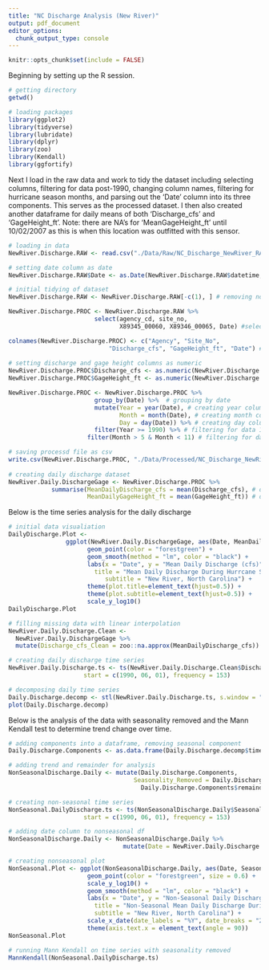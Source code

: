 ```yaml
---
title: "NC Discharge Analysis (New River)"
output: pdf_document
editor_options: 
  chunk_output_type: console
---
```


```r
knitr::opts_chunk$set(include = FALSE)
```

Beginning by setting up the R session.

```r
# getting directory
getwd()

# loading packages
library(ggplot2)
library(tidyverse)
library(lubridate)
library(dplyr)
library(zoo)
library(Kendall)
library(ggfortify)
```

Next I load in the raw data and work to tidy the dataset including selecting columns, filtering for data post-1990, changing column names, filtering for hurricane season months, and parsing out the 'Date' column into its three components. This serves as the processed dataset. I then also created another dataframe for daily means of both 'Discharge_cfs' and 'GageHeight_ft'. Note: there are NA's for 'MeanGageHeight_ft' until 10/02/2007 as this is when this location was outfitted with this sensor.

```r
# loading in data
NewRiver.Discharge.RAW <- read.csv("./Data/Raw/NC_Discharge_NewRiver_RAW.csv")

# setting date column as date
NewRiver.Discharge.RAW$Date <- as.Date(NewRiver.Discharge.RAW$datetime, format = '%m/%d/%y')

# initial tidying of dataset
NewRiver.Discharge.RAW <- NewRiver.Discharge.RAW[-c(1), ] # removing non-data row

NewRiver.Discharge.PROC <- NewRiver.Discharge.RAW %>% 
                        select(agency_cd, site_no, 
                               X89345_00060, X89346_00065, Date) #selecting necessary columns

colnames(NewRiver.Discharge.PROC) <- c("Agency", "Site_No",
                            "Discharge_cfs", "GageHeight_ft", "Date") # changing column names
  
# setting discharge and gage height columns as numeric
NewRiver.Discharge.PROC$Discharge_cfs <- as.numeric(NewRiver.Discharge.PROC$Discharge_cfs)
NewRiver.Discharge.PROC$GageHeight_ft <- as.numeric(NewRiver.Discharge.PROC$GageHeight_ft)

NewRiver.Discharge.PROC <- NewRiver.Discharge.PROC %>% 
                        group_by(Date) %>%  # grouping by date
                        mutate(Year = year(Date), # creating year column
                               Month = month(Date), # creating month column
                               Day = day(Date)) %>% # creating day column
                        filter(Year >= 1990) %>% # filtering for data 1990 or later
                      filter(Month > 5 & Month < 11) # filtering for data in hurricane season

# saving processd file as csv
write.csv(NewRiver.Discharge.PROC, "./Data/Processed/NC_Discharge_NewRiver_PROC.csv", row.names = FALSE)
                        
# creating daily discharge dataset
NewRiver.Daily.DischargeGage <- NewRiver.Discharge.PROC %>%  
            summarise(MeanDailyDischarge_cfs = mean(Discharge_cfs), # daily mean discharge
                      MeanDailyGageHeight_ft = mean(GageHeight_ft)) # daily mean gage height
```

Below is the time series analysis for the daily discharge 

```r
# initial data visualiation
DailyDischarge.Plot <- 
                ggplot(NewRiver.Daily.DischargeGage, aes(Date, MeanDailyDischarge_cfs)) +
                      geom_point(color = "forestgreen") +
                      geom_smooth(method = "lm", color = "black") +
                      labs(x = "Date", y = "Mean Daily Discharge (cfs)",
                        title = "Mean Daily Discharge During Hurrcane Seasons (1990-2021)", 
                           subtitle = "New River, North Carolina") +
                      theme(plot.title=element_text(hjust=0.5)) +
                      theme(plot.subtitle=element_text(hjust=0.5)) +
                      scale_y_log10()
DailyDischarge.Plot

# filling missing data with linear interpolation
NewRiver.Daily.Discharge.Clean <-
  NewRiver.Daily.DischargeGage %>%
  mutate(Discharge_cfs_Clean = zoo::na.approx(MeanDailyDischarge_cfs))

# creating daily discharge time series
NewRiver.Daily.Discharge.ts <- ts(NewRiver.Daily.Discharge.Clean$Discharge_cfs_Clean,
                     start = c(1990, 06, 01), frequency = 153)

# decomposing daily time series
Daily.Discharge.decomp <- stl(NewRiver.Daily.Discharge.ts, s.window = "periodic")
plot(Daily.Discharge.decomp)
```

Below is the analysis of the data with seasonality removed and the Mann Kendall test to determine trend change over time. 

```r
# adding components into a dataframe, removing seasonal component
Daily.Discharge.Components <- as.data.frame(Daily.Discharge.decomp$time.series[,2:3])

# adding trend and remainder for analysis
NonSeasonalDischarge.Daily <- mutate(Daily.Discharge.Components,
                                   Seasonality_Removed = Daily.Discharge.Components$trend +
                                     Daily.Discharge.Components$remainder)

# creating non-seasonal time series
NonSeasonal.DailyDischarge.ts <- ts(NonSeasonalDischarge.Daily$Seasonality_Removed,
                     start = c(1990, 06, 01), frequency = 153)

# adding date column to nonseasonal df
NonSeasonalDischarge.Daily <- NonSeasonalDischarge.Daily %>% 
                                mutate(Date = NewRiver.Daily.Discharge.Clean$Date)

# creating nonseasonal plot
NonSeasonal.Plot <- ggplot(NonSeasonalDischarge.Daily, aes(Date, Seasonality_Removed)) +
                      geom_point(color = "forestgreen", size = 0.6) +
                      scale_y_log10() +
                      geom_smooth(method = "lm", color = "black") +
                      labs(x = "Date", y = "Non-Seasonal Daily Discharge (cfs)", 
                        title = "Non-Seasonal Mean Daily Discharge During Hurricane Seasons",
                        subtitle = "New River, North Carolina") +
                      scale_x_date(date_labels = "%Y", date_breaks = "2 year") +
                      theme(axis.text.x = element_text(angle = 90)) 
NonSeasonal.Plot

# running Mann Kendall on time series with seasonality removed
MannKendall(NonSeasonal.DailyDischarge.ts)
```

